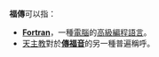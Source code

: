 '''福傳'''可以指：

* '''[[Fortran|Fortran]]'''，一種[[電腦|電腦]]的[[高级语言|高級編程語言]]。
* [[天主教|天主教]]對於'''[[傳福音|傳福音]]'''的另一種普遍稱呼。

{{消歧义|F福傳|Cat=二字消歧义}}